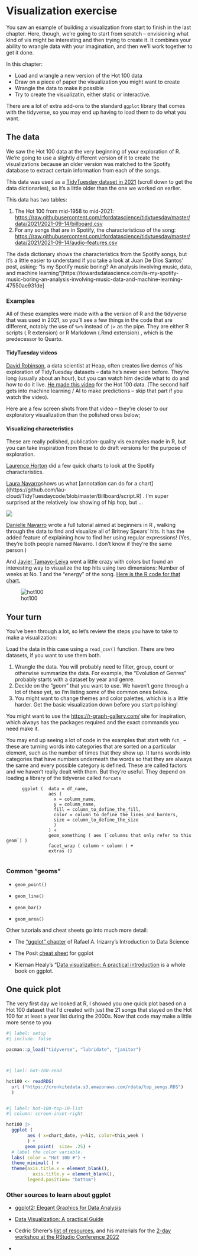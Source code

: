 # Visualization exercise {#vis-practice}

You saw an example of building a visualization from start to finish in the last chapter. Here, though, we're going to start from scratch -- envisioning what kind of vis might be interesting and then trying to create it. It combines your ability to wrangle data with your imagination, and then we'll work together to get it done.

::: {.alert .alert-secondary}
::: {.alert-heading .font-weight-bolder .fs-3}
In this chapter:
:::

-   Load and wrangle a new version of the Hot 100 data
-   Draw on a piece of paper the visualization you might want to create
-   Wrangle the data to make it possible
-   Try to create the visualizatin, either static or interactive.
:::

There are a lot of extra add-ons to the standard `ggplot` library that comes with the tidyverse, so you may end up having to load them to do what you want.

## The data

We saw the Hot 100 data at the very beginning of your exploration of R. We're going to use a slightly different version of it to create the visualizations because an older version was matched to the Spotify database to extract certain information from each of the songs.

This data was used as a [TidyTuesday dataset in 2021](https://github.com/rfordatascience/tidytuesday/blob/master/data/2021/2021-09-14/readme.md) (scroll down to get the data dictionaries), so it's a little older than the one we worked on earlier.

This data has two tables:

1.  The Hot 100 from mid-1958 to mid-2021: <https://raw.githubusercontent.com/rfordatascience/tidytuesday/master/data/2021/2021-09-14/billboard.csv>
2.  For any songs that are in Spotify, the characteristicso of the song: <https://raw.githubusercontent.com/rfordatascience/tidytuesday/master/data/2021/2021-09-14/audio-features.csv>

The dada dictionary shows the characteristics from the Spotify songs, but it's a little easier to understand if you take a look at Juan De Dios Santos' post, asking: "Is my Spotify music boring? An analysis involving music, data, and machine learning"\[https://towardsdatascience.com/is-my-spotify-music-boring-an-analysis-involving-music-data-and-machine-learning-47550ae931de\]

### Examples

All of these examples were made with a the version of R and the tidyverse that was used in 2021, so you'll see a few things in the code that are different, notably the use of `%>%` instead of `|>` as the pipe. They are either R scripts (.R extension) or R Markdown (.Rmd extension) , which is the predecessor to Quarto.

#### TidyTuesday videos

[David Robinson](https://en.wikipedia.org/wiki/David_G._Robinson_(data_scientist)), a data scientist at Heap, often creates live demos of his exploration of TidyTuesday datasets -- data he's never seen before. They're long (usually about an hour), but you can watch him decide what to do and how to do it live. [He made this video](https://www.youtube.com/live/bXrUhGzUhXE?feature=share) for the Hot 100 data. (The second half gets into machine learning / AI to make predictions -- skip that part if you watch the video).

Here are a few screen shots from that video -- they're closer to our exploratory visualization than the polished ones below;

#### Visualizing characteristics

These are really polished, publication-quality vis examples made in R, but you can take inspiration from these to do draft versions for the purpose of exploration.

[Laurence Horton](https://laurencehorton.github.io/billboard-top-100/) did a few quick charts to look at the Spotify characteristics.

[Laura Navarro](https://lauranavarroviz.wordpress.com/tag/tidytuesday-2/)shows us what \[annotation can do for a chart\]((https://github.com/lau-cloud/TidyTuesdaycode/blob/master/Billboard/script.R) . I'm super surprised at the relatively low showing of hip hop, but ...

![](assets/images/vis-practice-navarro-genres.png)

[Danielle Navarro](https://blog.djnavarro.net/posts/2021-09-14_tidy-tuesday-billboard/) wrote a full tutorial aimed at beginners in R , walking through the data to find and visualize all of Britney Spears' hits. It has the added feature of explaining how to find her using regular expressions! (Yes, they're both people named Navarro. I don't know if they're the same person.)

And [Javier Tamayo-Leiva](https://tamayoleivaj.com/gallery/) went a little crazy with colors but found an interesting way to visualize the top hits using two dimensions: Number of weeks at No. 1 and the "energy" of the song. [Here is the R code for that chart.](https://github.com/TamayoLeivaJ/TidyTuesday/blob/gh-pages/2021/2021_Week_038/2021_Week_038.R)

![hot100](assets/images/vis-practice-tamayoLeivaJ.png)

## Your turn

You've been through a lot, so let's review the steps you have to take to make a visualization:

Load the data in this case using a `read_csv()` function. There are two datasets, if you want to use them both.

1.  Wrangle the data. You will probably need to filter, group, count or otherwise summarize the data. For example, the "Evolution of Genres" probably starts with a dataset by year and genre.
2.  Decide on the "geom" that you want to use. We haven't gone through a lot of these yet, so I'm listing some of the common ones below.\
3.  You might want to change themes and color palettes, which is is a little harder. Get the basic visualization down before you start polishing!

You might want to use the <https://r-graph-gallery.com/> site for inspiration, which always has the packages required and the exact commands you need make it.

::: callout-tip
You may end up seeing a lot of code in the examples that start with `fct_` -- these are turning words into categories that are sorted on a particular element, such as the number of times that they show up. It turns words into categories that have numbers underneath the words so that they are always the same and every possible category is defined. These are called factors and we haven't really dealt with them. But they're useful. They depend on loading a library of the tidyverse called `forcats`
::: 


          ggplot (  data = df_name, 
                    aes (
                      x = column_name,
                      y = column_name,
                      fill = column_to_define_the_fill,
                      color = column_to_define_the_lines_and_borders,
                      size = column_to_define_the_size
                      ) 
                    ) +
                    geom_something ( aes (`columns that only refer to this geom`) )
                    facet_wrap ( column ~ column ) +
                    extras ()
      

### Common "geoms" 

-   `geom_point()`

-   `geom_line()`

-   `geom_bar()`

-   `geom_area()`

Other tutorials and cheat sheets go into much more detail:

-   The ["ggplot" chapter](http://rafalab.dfci.harvard.edu/dsbook/ggplot2.html) of Rafael A. Irizarry's Introduction to Data Science

-   The Posit [cheat sheet](https://github.com/rstudio/cheatsheets/blob/main/data-visualization.pdf) for ggplot

-   Kiernan Healy's "[Data visualization: A practical introduction](https://socviz.co/index.html#preface) is a whole book on ggplot.

## One quick plot

The very first day we looked at R, I showed you one quick plot based on a Hot 100 dataset that I'd created with just the 21 songs that stayed on the Hot 100 for at least a year list during the 2000s. Now that code may make a little more sense to you

```r
#| label: setup
#| include: false

pacman::p_load("tidyverse", "lubridate", "janitor")




```


```r
#| lael: hot-100-read

hot100 <- readRDS( 
  url ("https://cronkitedata.s3.amazonaws.com/rdata/top_songs.RDS")
  )



```



```r
#| label: hot-100-top-10-list
#| column: screen-inset-right

hot100 |> 
  ggplot ( 
        aes ( x=chart_date, y=hit, color=this_week ) 
        ) +
       geom_point(  size= .25) +
  # label the color variable.
  labs( color = "Hot 100 #") +
  theme_minimal( ) +
  theme(axis.title.x = element_blank(),
          axis.title.y = element_blank(), 
        legend.position= "bottom") 
```

### Other sources to learn about ggplot

* [ggplot2: Elegant Graphics for Data Analysis](https://ggplot2-book.org/index.html) 

* [Data Visualization: A practical Guide](https://socviz.co/)

* Cedric Sherer's [list of resources](https://www.cedricscherer.com/top/links/), and his materials for the [2-day workshop at the RStudio Conference 2022](https://rstudio-conf-2022.github.io/ggplot2-graphic-design/)

* 


